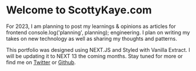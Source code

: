 
# Welcome to ScottyKaye.com

For 2023, I am planning to post my learnings & opinions as articles for frontend
console.log('planning', planning); engineering. I plan on writing my takes on
new technology as well as sharing my thoughts and patterns.

This portfolio was designed using NEXT.JS and Styled with Vanilla Extract. I
will be updating it to NEXT 13 the coming months. Stay tuned for more or find me
on [Twitter](https://twitter.com/scottykaye) or
[Github](https://github.com/scottykaye).

